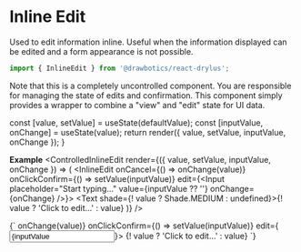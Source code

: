 


# Inline Edit
Used to edit information inline. Useful when the information displayed can be edited and a form appearance is not possible.
```jsx
import { InlineEdit } from '@drawbotics/react-drylus';
```
Note that this is a completely uncontrolled component. You are responsible for managing the state of edits and confirmation. This component simply provides a wrapper to combine a "view" and "edit" state for UI data.

  const [value, setValue] = useState(defaultValue);
  const [inputValue, onChange] = useState(value);
  return render({ value, setValue, inputValue, onChange });
}

__Example__
<Preview>
  <ControlledInlineEdit render={({ value, setValue, inputValue, onChange }) => (
    <InlineEdit
      onCancel={() => onChange(value)}
      onClickConfirm={() => setValue(inputValue)}
      edit={<Input placeholder="Start typing..." value={inputValue ?? ''} onChange={onChange} />}>
      <Text shade={! value ? Shade.MEDIUM : undefined}>{! value ? 'Click to edit...' : value}</Text>
    </InlineEdit>
  )} />
</Preview>

<CodeBox>
{`
  <InlineEdit
    onCancel={() => onChange(value)}
    onClickConfirm={() => setValue(inputValue)}
    edit={<Input placeholder="Start typing..." value={inputValue ?? ''} onChange={onChange} />}>
    <Text shade={! value ? Shade.MEDIUM : undefined}>{! value ? 'Click to edit...' : value}</Text>
  </InlineEdit>
`}
</CodeBox>

<PropsTable component={InlineEdit} />
